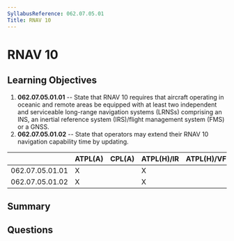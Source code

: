 ```yaml
---
SyllabusReference: 062.07.05.01
Title: RNAV 10
---
```


# RNAV 10

## Learning Objectives

1. **062.07.05.01.01** -- State that RNAV 10 requires that aircraft operating in
   oceanic and remote areas be equipped with at least two independent and
   serviceable long-range navigation systems (LRNSs) comprising an INS, an
   inertial reference system (IRS)/flight management system (FMS) or a GNSS.
2. **062.07.05.01.02** -- State that operators may extend their RNAV 10
   navigation capability time by updating.

|                 | ATPL(A) | CPL(A) | ATPL(H)/IR | ATPL(H)/VFR | CPL(H) | IR  | CBIR(A) |
| --------------- | ------- | ------ | ---------- | ----------- | ------ | --- | ------- |
| 062.07.05.01.01 | X       |        | X          |             |        | X   |         |
| 062.07.05.01.02 | X       |        | X          |             |        | X   |         |

## Summary

## Questions
